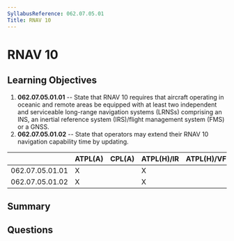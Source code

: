 ```yaml
---
SyllabusReference: 062.07.05.01
Title: RNAV 10
---
```


# RNAV 10

## Learning Objectives

1. **062.07.05.01.01** -- State that RNAV 10 requires that aircraft operating in
   oceanic and remote areas be equipped with at least two independent and
   serviceable long-range navigation systems (LRNSs) comprising an INS, an
   inertial reference system (IRS)/flight management system (FMS) or a GNSS.
2. **062.07.05.01.02** -- State that operators may extend their RNAV 10
   navigation capability time by updating.

|                 | ATPL(A) | CPL(A) | ATPL(H)/IR | ATPL(H)/VFR | CPL(H) | IR  | CBIR(A) |
| --------------- | ------- | ------ | ---------- | ----------- | ------ | --- | ------- |
| 062.07.05.01.01 | X       |        | X          |             |        | X   |         |
| 062.07.05.01.02 | X       |        | X          |             |        | X   |         |

## Summary

## Questions
